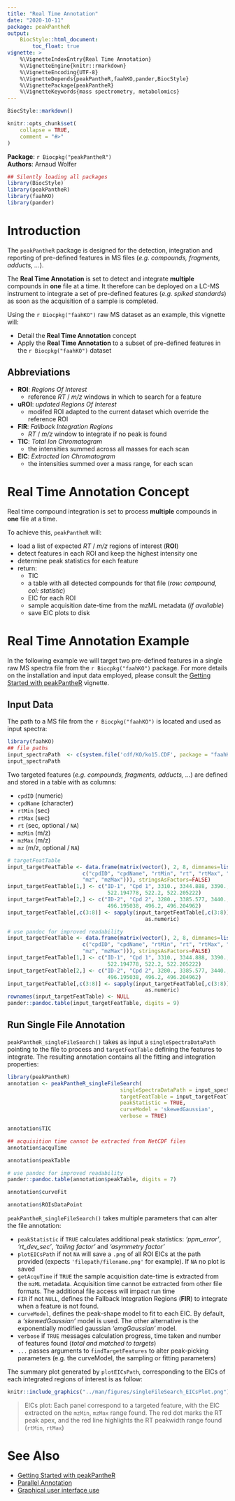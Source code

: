 ```yaml
---
title: "Real Time Annotation"
date: "2020-10-11"
package: peakPantheR
output:
    BiocStyle::html_document:
        toc_float: true
vignette: >
    %\VignetteIndexEntry{Real Time Annotation}
    %\VignetteEngine{knitr::rmarkdown}
    %\VignetteEncoding{UTF-8}
    %\VignetteDepends{peakPantheR,faahKO,pander,BiocStyle}
    %\VignettePackage{peakPantheR}
    %\VignetteKeywords{mass spectrometry, metabolomics}
---
```


```r
BiocStyle::markdown()
```
```r
knitr::opts_chunk$set(
    collapse = TRUE,
    comment = "#>"
)
```

**Package**: `r Biocpkg("peakPantheR")`<br />
**Authors**: Arnaud Wolfer<br />

```r
## Silently loading all packages
library(BiocStyle)
library(peakPantheR)
library(faahKO)
library(pander)
```

# Introduction

The `peakPantheR` package is designed for the detection, integration and 
reporting of pre-defined features in MS files (_e.g. compounds, fragments, 
adducts, ..._).

The **Real Time Annotation** is set to detect and integrate **multiple** 
compounds in **one** file at a time. 
It therefore can be deployed on a LC-MS instrument to integrate a set of 
pre-defined features (_e.g. spiked standards_) as soon as the acquisition of a 
sample is completed.

Using the `r Biocpkg("faahKO")` raw MS dataset as an example, this vignette 
will:

* Detail the **Real Time Annotation** concept
* Apply the **Real Time Annotation** to a subset of pre-defined features in the 
`r Biocpkg("faahKO")` dataset

## Abbreviations
- **ROI**: _Regions Of Interest_ 
    * reference _RT_ / _m/z_ windows in which to search for a feature
- **uROI**: _updated Regions Of Interest_
    * modifed ROI adapted to the current dataset which override the reference 
    ROI
- **FIR**: _Fallback Integration Regions_ 
    * _RT_ / _m/z_ window to integrate if no peak is found
- **TIC**: _Total Ion Chromatogram_ 
    * the intensities summed across all masses for each scan
- **EIC**: _Extracted Ion Chromatogram_ 
    * the intensities summed over a mass range, for each scan


# Real Time Annotation Concept

Real time compound integration is set to process **multiple** compounds in 
**one** file at a time.

To achieve this, `peakPantheR` will:

* load a list of expected _RT_ / _m/z_ regions of interest (**ROI**)
* detect features in each ROI and keep the highest intensity one
* determine peak statistics for each feature
* return:
    + TIC
    + a table with all detected compounds for that file (_row: compound, col: 
    statistic_)
    + EIC for each ROI
    + sample acquisition date-time from the mzML metadata (_if available_)
    + save EIC plots to disk


# Real Time Annotation Example

In the following example we will target two pre-defined features in a single raw
MS spectra file from the `r Biocpkg("faahKO")` package. For more details on the 
installation and input data employed, please consult the 
[Getting Started with peakPantheR](getting-started.html) vignette.


## Input Data

The path to a MS file from the `r Biocpkg("faahKO")` is located and used as 
input spectra:
```r
library(faahKO)
## file paths
input_spectraPath  <- c(system.file('cdf/KO/ko15.CDF', package = "faahKO"))
input_spectraPath
```


Two targeted features (_e.g. compounds, fragments, adducts, ..._) are defined 
and stored in a table with as columns:

* `cpdID` (numeric)
* `cpdName` (character)
* `rtMin` (sec)
* `rtMax` (sec)
* `rt` (sec, optional / `NA`)
* `mzMin` (m/z)
* `mzMax` (m/z)
* `mz` (m/z, optional / `NA`)

```r
# targetFeatTable
input_targetFeatTable <- data.frame(matrix(vector(), 2, 8, dimnames=list(c(), 
                        c("cpdID", "cpdName", "rtMin", "rt", "rtMax", "mzMin", 
                        "mz", "mzMax"))), stringsAsFactors=FALSE)
input_targetFeatTable[1,] <- c("ID-1", "Cpd 1", 3310., 3344.888, 3390., 
                                522.194778, 522.2, 522.205222)
input_targetFeatTable[2,] <- c("ID-2", "Cpd 2", 3280., 3385.577, 3440., 
                                496.195038, 496.2, 496.204962)
input_targetFeatTable[,c(3:8)] <- sapply(input_targetFeatTable[,c(3:8)], 
                                            as.numeric)
```

```r
# use pandoc for improved readability
input_targetFeatTable <- data.frame(matrix(vector(), 2, 8, dimnames=list(c(), 
                        c("cpdID", "cpdName", "rtMin", "rt", "rtMax", "mzMin", 
                        "mz", "mzMax"))), stringsAsFactors=FALSE)
input_targetFeatTable[1,] <- c("ID-1", "Cpd 1", 3310., 3344.888, 3390., 
                                522.194778, 522.2, 522.205222)
input_targetFeatTable[2,] <- c("ID-2", "Cpd 2", 3280., 3385.577, 3440., 
                                496.195038, 496.2, 496.204962)
input_targetFeatTable[,c(3:8)] <- sapply(input_targetFeatTable[,c(3:8)], 
                                            as.numeric)
rownames(input_targetFeatTable) <- NULL
pander::pandoc.table(input_targetFeatTable, digits = 9)
```


## Run Single File Annotation

`peakPantheR_singleFileSearch()` takes as input a `singleSpectraDataPath` 
pointing to the file to process and `targetFeatTable` defining the features to 
integrate. The resulting annotation contains all the fitting and integration 
properties:
```r
library(peakPantheR)
annotation <- peakPantheR_singleFileSearch(
                                    singleSpectraDataPath = input_spectraPath,
                                    targetFeatTable = input_targetFeatTable,
                                    peakStatistic = TRUE,
                                    curveModel = 'skewedGaussian',
                                    verbose = TRUE)
```
```r
annotation$TIC
```
```r
## acquisition time cannot be extracted from NetCDF files
annotation$acquTime
```
```r
annotation$peakTable
```
```r
# use pandoc for improved readability
pander::pandoc.table(annotation$peakTable, digits = 7)
```
```r
annotation$curveFit
```
```r
annotation$ROIsDataPoint
```


`peakPantheR_singleFileSearch()` takes multiple parameters that can alter the 
file annotation:

* `peakStatistic` if `TRUE` calculates additional peak statistics: 
_'ppm_error'_, _'rt_dev_sec'_, _'tailing factor'_ and _'asymmetry factor'_
* `plotEICsPath` if not `NA` will save a `.png` of all ROI EICs at the path 
provided (expects `'filepath/filename.png'` for example). If `NA` no plot is 
saved
* `getAcquTime` if `TRUE` the sample acquisition date-time is extracted from the
`mzML` metadata. Acquisition time cannot be extracted from other file formats. 
The additional file access will impact run time
* `FIR` if not `NULL`, defines the Fallback Integration Regions (**FIR**) to 
integrate when a feature is not found.
* `curveModel`, defines the peak-shape model to fit to each EIC. By default,
a _'skewedGaussian'_ model is used. The other alternative is the exponentially
modified gaussian _'emgGaussian'_ model.
* `verbose` if `TRUE` messages calculation progress, time taken and number of 
features found (_total and matched to targets_)
* `...` passes arguments to `findTargetFeatures` to alter peak-picking 
parameters (e.g. the curveModel, the sampling or fitting parameters)



The summary plot generated by `plotEICsPath`, corresponding to the EICs of each 
integrated regions of interest is as follow:
```r
knitr::include_graphics("../man/figures/singleFileSearch_EICsPlot.png")
```

> EICs plot: Each panel correspond to a targeted feature, with the EIC extracted
on the `mzMin`, `mzMax` range found. The red dot marks the RT peak apex, and the
red line highlights the RT peakwidth range found (`rtMin`, `rtMax`)



# See Also

* [Getting Started with peakPantheR](getting-started.html)
* [Parallel Annotation](parallel-annotation.html)
* [Graphical user interface use](peakPantheR-GUI.pdf)
